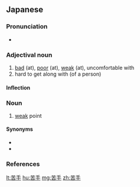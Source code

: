 ==Japanese==
{{ja-kanjitab|にが|て|yomi=k}}

===Pronunciation===
* {{ja-pron|にがて|y=k|acc=0|acc_ref=NHK}}

===Adjectival noun===
{{ja-adj|にがて|decl=na}}

# [[bad]] (at), [[poor]] (at), [[weak]] (at), uncomfortable with
# hard to get along with (of a person)

====Inflection====
{{ja-na|苦手|にがて|nigate}}

===Noun===
{{ja-noun|にがて}}

# [[weak]] point

====Synonyms====
* {{l|ja|不得意}}
* {{l|ja|下手}}

===References===
<references/>

[[lt:苦手]]
[[hu:苦手]]
[[mg:苦手]]
[[zh:苦手]]